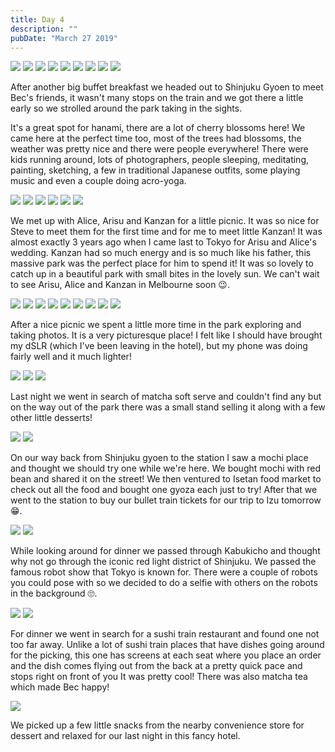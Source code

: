 ```yaml
---
title: Day 4
description: ""
pubDate: "March 27 2019"
---
```



<Grid>
  <Img src="2019-japan/b6ef81b2-deb8-49b6-9f11-7efed68a3396-7537a83d5dd881dab1c3680dbbf2928ef933f539.jpg" />
  <Img src="2019-japan/26378eda-945b-43f2-beff-563e0c8e3877-9eb9828c714d2466a33ea5f883e2cb8832c9e3c5.jpg" />
  <Img src="2019-japan/083d8c5c-0ff3-4df8-8a1e-44c301d36aec-6a8525215e855775a16d93fec0c2b1a87106be44.jpg" />
  <Img src="2019-japan/7a6bb07c-8ea4-490f-acd8-311eaed3dc16-14a781c8be1b9fee98c8ab2c57fc62ae4e162b80.jpg" />
  <Img src="2019-japan/21965ee3-2d99-415a-baeb-eecd3d27a01b-694f324286986eecd7cd36dead3249f0c3f648a9.jpg" />
  <Img src="2019-japan/68c528f9-8184-4f6c-aa53-77d6406fe042-694f324286986eecd7cd36dead3249f0c3f648a9.jpg" />
  <Img src="2019-japan/76e22127-7bb1-4638-8ea8-57ecc8d4f921-5e281d18a0c68df8d795253ff4f2d7700f39e2b0.jpg" />
  <Img src="2019-japan/90b700e8-c509-4a50-9de6-0eaa327ad724-e934e7dab580519d199e8346156626fdb852d2fa.jpg" />
  <Img src="2019-japan/9aa165c2-5871-401a-8ddd-8d6f2081e154-b5b8ab52fa6a7e17f3f40a1da67fdf85344dff16.jpg" />
</Grid>

After another big buffet breakfast we headed out to Shinjuku Gyoen to meet Bec's friends, it wasn't many stops on the train and we got there a little early so we strolled around the park taking in the sights.

It's a great spot for hanami, there are a lot of cherry blossoms here! We came here at the perfect time too, most of the trees had blossoms, the weather was pretty nice and there were people everywhere! There were kids running around, lots of photographers, people sleeping, meditating, painting, sketching, a few in traditional Japanese outfits, some playing music and even a couple doing acro-yoga.

<Grid>
  <Img src="2019-japan/cc3bc19d-e150-4c29-94a2-0786bf1d263c-7afaccf97b23478ec005eb385d930a8f5b8467c4.jpg" />
  <Img src="2019-japan/c7c80152-9c2f-4d15-af28-ecf838a30101-14d7a8f39bc0ef9adbc105fdcc9a3316f48fc170.jpg" />
  <Img src="2019-japan/a426d545-6349-48d6-9567-6a0c4a17ace4-7afaccf97b23478ec005eb385d930a8f5b8467c4.jpg" />
  <Img src="2019-japan/6350f356-49d5-4582-85ba-128bc8ec3c8f-bde2edee912c7c403a136a2c244042d16392a1e8.jpg" />
  <Img src="2019-japan/d2100473-a8ae-4d34-aa77-5e063b7dea98-c44924b7e916f20a776819685c2b8ece2ef0e904.jpg" />
  <Img src="2019-japan/7193a717-44e9-48d9-b2d2-7526c12ca95d-a0a5a912f0937a8a9f62831b64ebacc1faa518e4.jpg" />
</Grid>

We met up with Alice, Arisu and Kanzan for a little picnic. It was so nice for Steve to meet them for the first time and for me to meet little Kanzan! It was almost exactly 3 years ago when I came last to Tokyo for Arisu and Alice's wedding. Kanzan had so much energy and is so much like his father, this massive park was the perfect place for him to spend it! It was so lovely to catch up in a beautiful park with small bites in the lovely sun. We can't wait to see Arisu, Alice and Kanzan in Melbourne soon 😉.

<Grid>
  <Img src="2019-japan/db66ea3e-f5e8-4719-b8e4-c28a6fc591b2-a2ccc6480ee115799c8c6f0ed07afc5a50c9d347.jpg" />
  <Img src="2019-japan/8756bb9a-fe8e-4f2f-973a-806726283978-a2ccc6480ee115799c8c6f0ed07afc5a50c9d347.jpg" />
  <Img src="2019-japan/01da8a7f-97d6-48a5-ac22-b0c64290eec4-8d217835164f1714bf2684b7a81f3b7a765ade24.jpg" />
  <Img src="2019-japan/c97fc011-cd8d-4a90-b180-d25c0606194c-8d217835164f1714bf2684b7a81f3b7a765ade24.jpg" />
  <Img src="2019-japan/a8414cfc-0532-47d6-aa8f-2ad037607493-74383f519df766ece069d33ba1b2125c95d8bbfe.jpg" />
  <Img src="2019-japan/a66ed59f-5311-49b3-8059-836eee1beb0e-ac226d725e272038068f17b60f65f89db8a8cb57.jpg" />
  <Img src="2019-japan/220da3be-cb03-40bc-8566-a8bc97adcbf3-ac226d725e272038068f17b60f65f89db8a8cb57.jpg" />
  <Img src="2019-japan/588bb176-5656-4732-b2b5-081199e915ac-07ec9279f640abd081a33dc12768360c1b8bba7a.jpg" />
  <Img src="2019-japan/b5b1cbd6-5743-4be4-888a-de7553c9708c-07ec9279f640abd081a33dc12768360c1b8bba7a.jpg" />
</Grid>

After a nice picnic we spent a little more time in the park exploring and taking photos. It is a very picturesque place! I felt like I should have brought my dSLR (which I've been leaving in the hotel), but my phone was doing fairly well and it much lighter!

<Grid>
  <Img src="2019-japan/39568f14-a179-4c3e-8b9e-37b975a38ccc-722e0ccf5132a176ece38f0866ade24790b99516.jpg" />
  <Img src="2019-japan/75bd90e0-880c-49ad-891a-15ec64bb00b2-e210954d862829377a4b301ade47ae8f6a82bd32.jpg" />
  <Img src="2019-japan/2e2e69d2-ea89-467a-97f5-fe493d1bdd3a-e141f011efb75033e33ba444344ac67befba6cf7.jpg" />
</Grid>

Last night we went in search of matcha soft serve and couldn't find any but on the way out of the park there was a small stand selling it along with a few other little desserts!

<Grid>
  <Img src="2019-japan/4de65644-0c94-492e-81af-afdc33462257-9f4eceeb67ae328a494d7edd620aface7b7d5ac5.jpg" />
  <Img src="2019-japan/30700cdd-6154-480c-885d-87b4b475be14-9f4eceeb67ae328a494d7edd620aface7b7d5ac5.jpg" />
</Grid>

On our way back from Shinjuku gyoen to the station I saw a mochi place and thought we should try one while we're here. We bought mochi with red bean and shared it on the street! We then ventured to Isetan food market to check out all the food and bought one gyoza each just to try! After that we went to the station to buy our bullet train tickets for our trip to Izu tomorrow 😁.

<Grid>
  <Img src="2019-japan/093bb34b-9d49-4347-ae9f-d1909ae91a86-8721df2256220cd7560c52eb2dec4735cbfd06ca.jpg" />
  <Img src="2019-japan/e605bea1-9b35-44e2-b060-dc27a8a9c928-602c1005a4ad8623410d2de266cafa9bf79baa9b.jpg" />
</Grid>

While looking around for dinner we passed through Kabukicho and thought why not go through the iconic red light district of Shinjuku. We passed the famous robot show that Tokyo is known for. There were a couple of robots you could pose with so we decided to do a selfie with others on the robots in the background 🙄.

<Grid>
  <Img src="2019-japan/6282242c-d7f7-4326-8a52-fb504e06e2d3-08cbdcfe222dbfda594d353f599ebe844ccda4eb.jpg" />
  <Img src="2019-japan/97f39dc6-dd04-4265-876a-c7141f5f5336-08cbdcfe222dbfda594d353f599ebe844ccda4eb.jpg" />
</Grid>

For dinner we went in search for a sushi train restaurant and found one not too far away. Unlike a lot of sushi train places that have dishes going around for the picking, this one has screens at each seat where you place an order and the dish comes flying out from the back at a pretty quick pace and stops right on front of you It was pretty cool! There was also matcha tea which made Bec happy!

<Grid>
  <Img src="2019-japan/1da78a25-3ce4-463e-9fe0-e62096702959-b2396d3e5ffe82737db06055836b6f178afce37f.jpg" />
</Grid>

We picked up a few little snacks from the nearby convenience store for dessert and relaxed for our last night in this fancy hotel.
